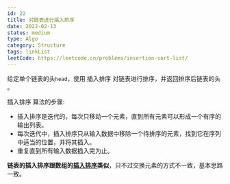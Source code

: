 ```yaml
---
id: 22
title: 对链表进行插入排序
date: 2022-02-13
status: medium
type: Algo
category: Structure
tags: linkList
leetCode: https://leetcode.cn/problems/insertion-sort-list/
---
```


<Note>

给定单个链表的头`head`，使用 插入排序 对链表进行排序，并返回排序后链表的头 。

插入排序 算法的步骤:

- 插入排序是迭代的，每次只移动一个元素，直到所有元素可以形成一个有序的输出列表。
- 每次迭代中，插入排序只从输入数据中移除一个待排序的元素，找到它在序列中适当的位置，并将其插入。
- 重复直到所有输入数据插入完为止。

</Note>


**链表的插入排序跟数组的[插入排序](/docs/algo-array/sort#插入排序)类似**，只不过交换元素的方式不一致，基本思路一致。


